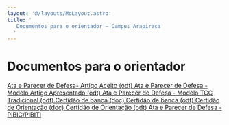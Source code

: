 ```yaml
---
layout: '@/layouts/MdLayout.astro'
title: '
   Documentos para o orientador — Campus Arapiraca
  '
---
```






Documentos para o orientador
============================










<a class="buttonItem" href="/cpt/documentos/tcc/documentos-para-o-orientador/ata_e_parecer_de_defesa-modelo_artigo_aceito.odt/view">
 <span>
  Ata e Parecer de Defesa- Artigo Aceito (odt)
 </span>
</a>



<a class="buttonItem" href="/cpt/documentos/tcc/documentos-para-o-orientador/ata_e_parecer_de_defesa-modelo_artigo_apresentado.odt/view">
 <span>
  Ata e Parecer de Defesa - Modelo Artigo Apresentado (odt)
 </span>
</a>



<a class="buttonItem" href="/cpt/documentos/tcc/documentos-para-o-orientador/ata_e_parecer_de_defesa-modelo_tcc_tradicional.odt/view">
 <span>
  Ata e Parecer de Defesa - Modelo TCC Tradicional (odt)
 </span>
</a>



<a class="buttonItem" href="/cpt/documentos/tcc/documentos-para-o-orientador/certidao-de-banca-de-tcc-doc.docx/view">
 <span>
  Certidão de banca (doc)
 </span>
</a>



<a class="buttonItem" href="/cpt/documentos/tcc/documentos-para-o-orientador/certidao-de-banca-de-tcc-odt.odt/view">
 <span>
  Certidão de banca (odt)
 </span>
</a>



<a class="buttonItem" href="/cpt/documentos/tcc/documentos-para-o-orientador/certidao-orientacaotcc-doc.docx/view">
 <span>
  Certidão de Orientação (doc)
 </span>
</a>



<a class="buttonItem" href="/cpt/documentos/tcc/documentos-para-o-orientador/certidao-orientacaotcc-odt.odt/view">
 <span>
  Certidão de Orientação (odt)
 </span>
</a>



<a class="buttonItem" href="/cpt/documentos/tcc/documentos-para-o-orientador/modelo-ata_e_parecer_de_defesa-pibic-new.odt/view">
 <span>
  Ata e Parecer de Defesa - PIBIC/PIBITI
 </span>
</a>













